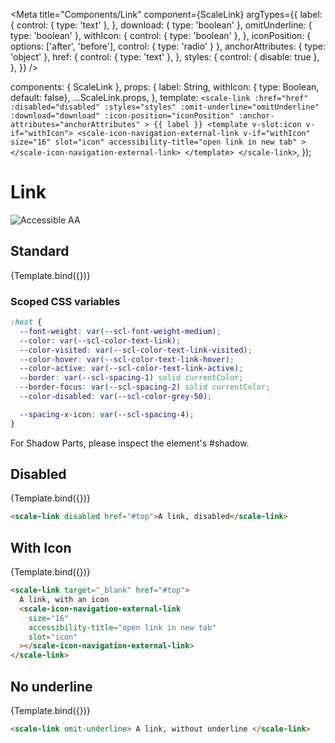 
<Meta
  title="Components/Link"
  component={ScaleLink}
  argTypes={{
    label: {
      control: { type: 'text' },
    },
    download: {
      type: 'boolean'
    },
    omitUnderline: {
      type: 'boolean'
    },
    withIcon: {
      control: { type: 'boolean' },
    },
    iconPosition: {
      options: ['after', 'before'],
      control: { type: 'radio' }
    },
    anchorAttributes: {
      type: 'object'
    },
    href: {
       control: { type: 'text' },
    },
    styles: {
      control: { disable: true },
    },
  }}
/>

  components: { ScaleLink },
  props: {
    label: String,
    withIcon: { type: Boolean, default: false},
    ...ScaleLink.props,
  },
  template: `
        <scale-link
        :href="href"
        :disabled="disabled"
        :styles="styles"
        :omit-underline="omitUnderline"
        :download="download"
        :icon-position="iconPosition"
        :anchor-attributes="anchorAttributes"
    >
        {{ label }}
        <template v-slot:icon v-if="withIcon">
            <scale-icon-navigation-external-link
            v-if="withIcon"
            size="16"
            slot="icon"
            accessibility-title="open link in new tab"
        ></scale-icon-navigation-external-link>
        </template>
    </scale-link>
    `,
});

<div
  style={{
    display: 'inline-flex',
    alignItems: 'center',
    justifyContent: 'space-between',
    width: '100%',
  }}
>
  <h1>Link</h1>
  <img src="assets/aa.png" alt="Accessible AA" />
</div>

## Standard

<Canvas withSource="none">
  <Story
    name="Standard"
    args={{
      label: 'A link',
      href: '#top',
      disabled: false,
      omitUnderline: false,
      download: false,
      withIcon: false,
      iconPosition: "after",
      anchorAttributes: {},
    }}
  >
    {Template.bind({})}
  </Story>
</Canvas>

<ArgsTable story="Standard" />

### Scoped CSS variables

```css
:host {
  --font-weight: var(--scl-font-weight-medium);
  --color: var(--scl-color-text-link);
  --color-visited: var(--scl-color-text-link-visited);
  --color-hover: var(--scl-color-text-link-hover);
  --color-active: var(--scl-color-text-link-active);
  --border: var(--scl-spacing-1) solid currentColor;
  --border-focus: var(--scl-spacing-2) solid currentColor;
  --color-disabled: var(--scl-color-grey-50);

  --spacing-x-icon: var(--scl-spacing-4);
}
```

For Shadow Parts, please inspect the element's #shadow.


## Disabled

<Canvas withSource="none">
  <Story
    name="Disabled"
    args={{
      label: 'A link, disabled',
      disabled: true,
    }}
  >
    {Template.bind({})}
  </Story>
</Canvas>

```html
<scale-link disabled href="#top">A link, disabled</scale-link>
```

## With Icon

<Canvas withSource="none">
  <Story
    name="With Icon"
    args={{
      label: 'A link, with an icon',
      href: '#top',
      withIcon: true,
    }}
  >
    {Template.bind({})}
  </Story>
</Canvas>

```html
<scale-link target="_blank" href="#top">
  A link, with an icon
  <scale-icon-navigation-external-link
    size="16"
    accessibility-title="open link in new tab"
    slot="icon"
  ></scale-icon-navigation-external-link>
</scale-link>
```

## No underline

<Canvas withSource="none">
  <Story
    name="No underline"
    args={{
      label: 'A link, without an underline',
      omitUnderline: true,
    }}
  >
    {Template.bind({})}
  </Story>
</Canvas>

```html
<scale-link omit-underline> A link, without underline </scale-link>
```
